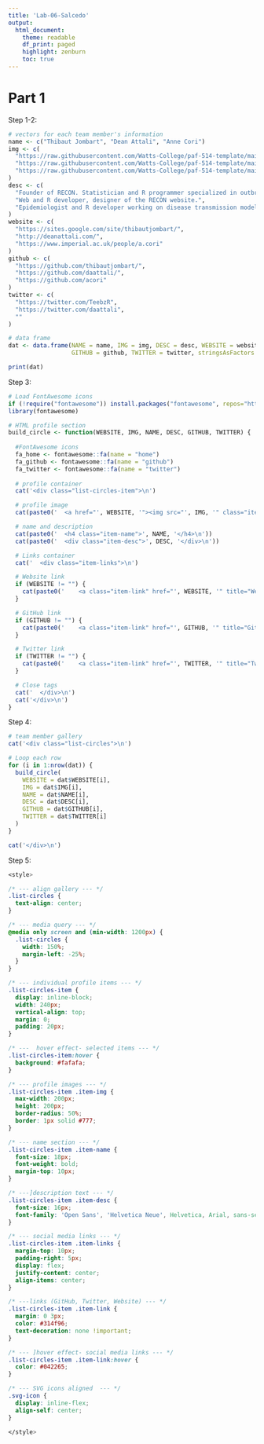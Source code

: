 ```yaml
---
title: 'Lab-06-Salcedo'
output:
  html_document:
    theme: readable
    df_print: paged
    highlight: zenburn
    toc: true
---
```


# Part 1

Step 1-2:
```r
# vectors for each team member's information
name <- c("Thibaut Jombart", "Dean Attali", "Anne Cori")
img <- c(
  "https://raw.githubusercontent.com/Watts-College/paf-514-template/main/labs/images/avatar-01.png",
  "https://raw.githubusercontent.com/Watts-College/paf-514-template/main/labs/images/avatar-02.png",
  "https://raw.githubusercontent.com/Watts-College/paf-514-template/main/labs/images/avatar-03.png"
)
desc <- c(
  "Founder of RECON. Statistician and R programmer specialized in outbreaks.",
  "Web and R developer, designer of the RECON website.",
  "Epidemiologist and R developer working on disease transmission models."
)
website <- c(
  "https://sites.google.com/site/thibautjombart/",
  "http://deanattali.com/",
  "https://www.imperial.ac.uk/people/a.cori"
)
github <- c(
  "https://github.com/thibautjombart/",
  "https://github.com/daattali/",
  "https://github.com/acori"
)
twitter <- c(
  "https://twitter.com/TeebzR",
  "https://twitter.com/daattali",
  ""
)

# data frame
dat <- data.frame(NAME = name, IMG = img, DESC = desc, WEBSITE = website, 
                  GITHUB = github, TWITTER = twitter, stringsAsFactors = FALSE)

print(dat)

```


Step 3:
```r
# Load FontAwesome icons
if (!require("fontawesome")) install.packages("fontawesome", repos="http://cran.us.r-project.org")
library(fontawesome)

# HTML profile section
build_circle <- function(WEBSITE, IMG, NAME, DESC, GITHUB, TWITTER) {
  
  #FontAwesome icons
  fa_home <- fontawesome::fa(name = "home")
  fa_github <- fontawesome::fa(name = "github")
  fa_twitter <- fontawesome::fa(name = "twitter")
  
  # profile container
  cat('<div class="list-circles-item">\n')

  # profile image 
  cat(paste0('  <a href="', WEBSITE, '"><img src="', IMG, '" class="item-img"></a>\n'))

  # name and description
  cat(paste0('  <h4 class="item-name">', NAME, '</h4>\n'))
  cat(paste0('  <div class="item-desc">', DESC, '</div>\n'))

  # Links container
  cat('  <div class="item-links">\n')

  # Website link
  if (WEBSITE != "") {
    cat(paste0('    <a class="item-link" href="', WEBSITE, '" title="Website">', fa_home, '</a>\n'))
  }

  # GitHub link
  if (GITHUB != "") {
    cat(paste0('    <a class="item-link" href="', GITHUB, '" title="GitHub">', fa_github, '</a>\n'))
  }

  # Twitter link
  if (TWITTER != "") {
    cat(paste0('    <a class="item-link" href="', TWITTER, '" title="Twitter">', fa_twitter, '</a>\n'))
  }

  # Close tags
  cat('  </div>\n')
  cat('</div>\n')
}


```

Step 4:

```r
# team member gallery
cat('<div class="list-circles">\n')

# Loop each row
for (i in 1:nrow(dat)) {
  build_circle(
    WEBSITE = dat$WEBSITE[i],
    IMG = dat$IMG[i],
    NAME = dat$NAME[i],
    DESC = dat$DESC[i],
    GITHUB = dat$GITHUB[i],
    TWITTER = dat$TWITTER[i]
  )
}

cat('</div>\n')

```

Step 5:


```css
<style>

/* --- align gallery --- */
.list-circles {
  text-align: center;
}

/* --- media query --- */
@media only screen and (min-width: 1200px) {
  .list-circles {
    width: 150%;
    margin-left: -25%;
  }
}

/* --- individual profile items --- */
.list-circles-item {
  display: inline-block;
  width: 240px;
  vertical-align: top;
  margin: 0;
  padding: 20px;
}

/* ---  hover effect- selected items --- */
.list-circles-item:hover {
  background: #fafafa;
}

/* --- profile images --- */
.list-circles-item .item-img {
  max-width: 200px;
  height: 200px;
  border-radius: 50%;
  border: 1px solid #777;
}

/* --- name section --- */
.list-circles-item .item-name {
  font-size: 18px;
  font-weight: bold;
  margin-top: 10px;
}

/* ---]description text --- */
.list-circles-item .item-desc {
  font-size: 16px;
  font-family: 'Open Sans', 'Helvetica Neue', Helvetica, Arial, sans-serif;
}

/* --- social media links --- */
.list-circles-item .item-links {
  margin-top: 10px;
  padding-right: 5px;
  display: flex;
  justify-content: center;
  align-items: center;
}

/* ---links (GitHub, Twitter, Website) --- */
.list-circles-item .item-link {
  margin: 0 3px;
  color: #314f96;
  text-decoration: none !important;
}

/* --- ]hover effect- social media links --- */
.list-circles-item .item-link:hover {
  color: #042265;
}

/* --- SVG icons aligned  --- */
.svg-icon {
  display: inline-flex;
  align-self: center;
}

</style>
```



